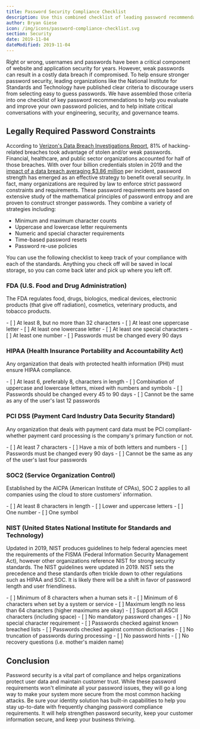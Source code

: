 ```yaml
---
title: Password Security Compliance Checklist
description: Use this combined checklist of leading password recommendations to strengthen your company's password security policy, meet compliance standards, and minimize the risk of data theft.
author: Bryan Giese
icon: /img/icons/password-compliance-checklist.svg
section: Security
date: 2019-11-04
dateModified: 2019-11-04
---
```



Right or wrong, usernames and passwords have been a critical component of website and application security for years. However, weak passwords can result in a costly data breach if compromised. To help ensure stronger password security, leading organizations like the National Institute for Standards and Technology have published clear criteria to discourage users from selecting easy to guess passwords. We have assembled those criteria into one checklist of key password recommendations to help you evaluate and improve your own password policies, and to help initiate critical conversations with your engineering, security, and governance teams.

## Legally Required Password Constraints

According to [Verizon's Data Breach Investigations Report](https://enterprise.verizon.com/resources/reports/dbir/ "Jump to Verizon's site"), 81% of hacking-related breaches took advantage of stolen and/or weak passwords. Financial, healthcare, and public sector organizations accounted for half of those breaches. With over four billion credentials stolen in 2019 and the [impact of a data breach averaging $3.86 million](https://www.forbes.com/sites/niallmccarthy/2018/07/13/the-average-cost-of-a-data-breach-is-highest-in-the-u-s-infographic/ "Jump to Forbes article") per incident, password strength has emerged as an effective strategy to benefit overall security. In fact, many organizations are required by law to enforce strict password constraints and requirements. These password requirements are based on extensive study of the mathematical principles of password entropy and are proven to construct stronger passwords. They combine a variety of strategies including:

- Minimum and maximum character counts
- Uppercase and lowercase letter requirements
- Numeric and special character requirements
- Time-based password resets
- Password re-use policies

You can use the following checklist to keep track of your compliance with each of the standards. Anything you check off will be saved in local storage, so you can come back later and pick up where you left off.

### FDA (U.S. Food and Drug Administration)

The FDA regulates food, drugs, biologics, medical devices, electronic products (that give off radiation), cosmetics, veterinary products, and tobacco products.

<Checklist name="fda">
- [ ] At least 8, but no more than 32 characters
- [ ] At least one uppercase letter
- [ ] At least one lowercase letter
- [ ] At least one special characters
- [ ] At least one number
- [ ] Passwords must be changed every 90 days
</Checklist>

### HIPAA (Health Insurance Portability and Accountability Act)

Any organization that deals with protected health information (PHI) must ensure HIPAA compliance.

<Checklist name="hipaa">
- [ ] At least 6, preferably 8, characters in length
- [ ] Combination of uppercase and lowercase letters, mixed with numbers and symbols
- [ ] Passwords should be changed every 45 to 90 days
- [ ] Cannot be the same as any of the user's last 12 passwords
</Checklist>

### PCI DSS (Payment Card Industry Data Security Standard)

Any organization that deals with payment card data must be PCI compliant-whether payment card processing is the company's primary function or not.

<Checklist name="pci">
- [ ] At least 7 characters
- [ ] Have a mix of both letters and numbers
- [ ] Passwords must be changed every 90 days
- [ ] Cannot be the same as any of the user's last four passwords
</Checklist>

### SOC2 (Service Organization Control)

Established by the AICPA (American Institute of CPAs), SOC 2 applies to all companies using the cloud to store customers' information.

<Checklist name="aicpa">
- [ ] At least 8 characters in length
- [ ] Lower and uppercase letters
- [ ] One number
- [ ] One symbol
</Checklist>

### NIST (United States National Institute for Standards and Technology)

Updated in 2019, NIST produces guidelines to help federal agencies meet the requirements of the FISMA (Federal Information Security Management Act), however other organizations reference NIST for strong security standards. The NIST guidelines were updated in 2019. NIST sets the precedence and these standards often trickle down to other regulations such as HIPAA and SOC. It is likely there will be a shift in favor of password length and user friendliness.

<Checklist name="nist">
- [ ] Minimum of 8 characters when a human sets it
- [ ] Minimum of 6 characters when set by a system or service
- [ ] Maximum length no less than 64 characters (higher maximums are okay) 
- [ ] Support all ASCII characters (including space)
- [ ] No mandatory password changes
- [ ] No special character requirement
- [ ] Passwords checked against known breached lists
- [ ] Passwords checked against common dictionaries
- [ ] No truncation of passwords during processing
- [ ] No password hints
- [ ] No recovery questions (i.e. mother's maiden name)
</Checklist>

## Conclusion

Password security is a vital part of compliance and helps organizations protect user data and maintain customer trust. While these password requirements won't eliminate all your password issues, they will go a long way to make your system more secure from the most common hacking attacks. Be sure your identity solution has built-in capabilities to help you stay up-to-date with frequently changing password compliance requirements. It will help strengthen password security, keep your customer information secure, and keep your business thriving.
